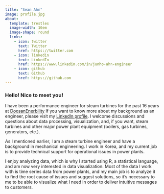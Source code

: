 ```yaml
---
title: "Sean Ahn"
image: profile.jpg
about:
  template: trestles
  image-width: 10em
  image-shape: round
  links:
    - icon: twitter
      text: Twitter
      href: https://twitter.com
    - icon: linkedin
      text: LinkedIn
      href: https://www.linkedin.com/in/junho-ahn-engineer
    - icon: github
      text: Github
      href: https://github.com
---
```


### Hello! Nice to meet you!

I have been a performance engineer for steam turbines for the past 16 years at [DoosanEnerbility](https://www.doosanenerbility.com/en) If you want to know more about my background as an engineer, please visit my [LinkedIn profile](https://www.linkedin.com/in/junho-ahn-engineer/). I welcome discussions and questions about data processing, visualization, and, if you want, steam turbines and other major power plant equipment (boilers, gas turbines, generators, etc.). 

As I mentioned earlier, I am a steam turbine engineer and have a background in mechanical engineering. I work in Korea, and my current job is to provide technical support for operational issues in power plants. 

I enjoy analyzing data, which is why I started using R, a statistical language, and am now very interested in data visualization. 
Most of the data I work with is time series data from power plants, and my main job is to analyze it to find the root cause of issues and suggest solutions, so it's necessary to me to be able to visualize what I need in order to deliver intuitive messages to customers.
